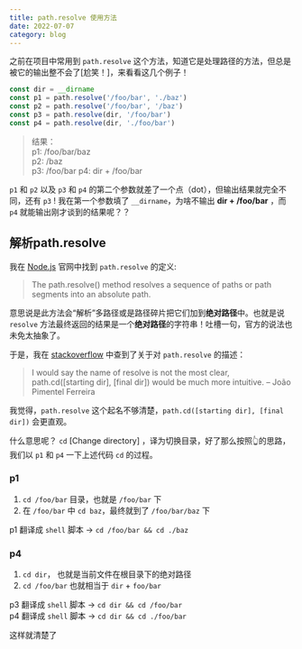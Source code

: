 ```yaml
---
title: path.resolve 使用方法
date: 2022-07-07
category: blog
---
```


之前在项目中常用到 `path.resolve` 这个方法，知道它是处理路径的方法，但总是被它的输出整不会了[尬笑！]，来看看这几个例子！  
```js
const dir = __dirname
const p1 = path.resolve('/foo/bar', './baz')
const p2 = path.resolve('/foo/bar', '/baz')
const p3 = path.resolve(dir, '/foo/bar')
const p4 = path.resolve(dir, './foo/bar')
```
> 结果：  
p1: /foo/bar/baz  
p2: /baz  
p3: /foo/bar
p4: dir + /foo/bar

`p1` 和 `p2` 以及 `p3` 和 `p4` 的第二个参数就差了一个点（dot），但输出结果就完全不同，还有 `p3` ! 我在第一个参数填了 `__dirname`，为啥不输出  **dir + /foo/bar** ，而 `p4` 就能输出刚才谈到的结果呢？？

## 解析path.resolve
我在 [Node.js](https://nodejs.org/api/path.html#pathdirnamepath) 官网中找到 `path.resolve` 的定义:
> The path.resolve() method resolves a sequence of paths or path segments into an absolute path.

意思说是此方法会“解析”多路径或是路径碎片把它们加到**绝对路径**中。也就是说 `resolve` 方法最终返回的结果是一个**绝对路径**的字符串！吐槽一句，官方的说法也未免太抽象了。  

于是，我在 [stackoverflow](https://stackoverflow.com/questions/35048686/whats-the-difference-between-path-resolve-and-path-join) 中查到了关于对 `path.resolve` 的描述：
> I would say the name of resolve is not the most clear, path.cd([starting dir], [final dir]) would be much more intuitive. – 
João Pimentel Ferreira  

我觉得，`path.resolve` 这个起名不够清楚，`path.cd([starting dir], [final dir])` 会更直观。  

什么意思呢？ `cd` [Change directory] ，译为切换目录，好了那么按照👆的思路，我们以 `p1` 和 `p4` 一下上述代码 `cd` 的过程。  
### p1
1. `cd /foo/bar` 目录，也就是 `/foo/bar` 下  
2. 在 `/foo/bar` 中 `cd baz`，最终就到了 `/foo/bar/baz` 下  

p1 翻译成 `shell` 脚本 -> `cd /foo/bar && cd ./baz`
### p4
1. `cd dir`， 也就是当前文件在根目录下的绝对路径  
2. `cd /foo/bar` 也就相当于 `dir` + `foo/bar`  

p3 翻译成 `shell` 脚本 -> `cd dir && cd /foo/bar`  
p4 翻译成 `shell` 脚本 -> `cd dir && cd ./foo/bar`   

这样就清楚了


